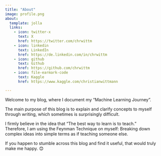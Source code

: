 ```yaml
---
title: "About"
image: profile.png
about:
  template: jolla
  links:
    - icon: twitter-x
      text: X
      href: https://twitter.com/chrwittm  
    - icon: linkedin
      text: LinkedIn
      href: https://de.linkedin.com/in/chrwittm
    - icon: github
      text: Github
      href: https://github.com/chrwittm
    - icon: file-earmark-code
      text: Kaggle
      href: https://www.kaggle.com/christianwittmann

---
```


Welcome to my blog, where I document my "Machine Learning Journey".

The main purpose of this blog is to explain and clarify concepts to myself through writing, which sometimes is surprisingly difficult.

I firmly believe in the idea that "The best way to learn is to teach." Therefore, I am using the Feynman Technique on myself: Breaking down complex ideas into simple terms as if teaching someone else.

If you happen to stumble across this blog and find it useful, that would truly make me happy. 😊